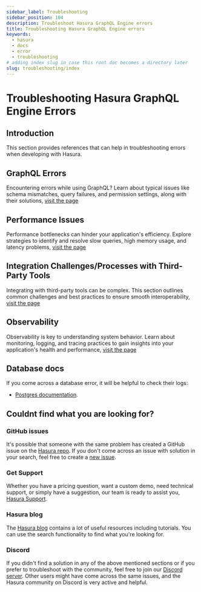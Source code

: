 ```yaml
---
sidebar_label: Troubleshooting
sidebar_position: 104
description: Troubleshoot Hasura GraphQL Engine errors
title: Troubleshooting Hasura GraphQL Engine errors
keywords:
  - hasura
  - docs
  - error
  - troubleshooting
# adding index slug in case this root doc becomes a directory later
slug: troubleshooting/index
---
```



# <Troubleshooting /> Troubleshooting Hasura GraphQL Engine Errors

## Introduction

This section provides references that can help in troubleshooting errors when developing with Hasura.

## GraphQL Errors

Encountering errors while using GraphQL? Learn about typical issues like schema mismatches, query failures, and
permission settings, along with their solutions, [visit the page](/resources/graphQLerrors/)

## Performance Issues

Performance bottlenecks can hinder your application's efficiency. Explore strategies to identify and resolve slow
queries, high memory usage, and latency problems, [visit the page](/observability/troubleshoot)

## Integration Challenges/Processes with Third-Party Tools

Integrating with third-party tools can be complex. This section outlines common challenges and best practices to ensure
smooth interoperability, [visit the page](/observability/troubleshoot)

## Observability

Observability is key to understanding system behavior. Learn about monitoring, logging, and tracing practices to gain
insights into your application's health and performance, [visit the page](/observability/troubleshoot)

## Database docs

If you come across a database error, it will be helpful to check their logs:

- [Postgres documentation](https://www.postgresql.org/docs/current/index.html).

## Couldnt find what you are looking for?

### GitHub issues

It's possible that someone with the same problem has created a GitHub issue on the
[Hasura repo](https://github.com/hasura/graphql-engine/issues). If you don't come across an issue with solution in your
search, feel free to create a [new issue](https://github.com/hasura/graphql-engine/issues/new).

### Get Support

Whether you have a pricing question, want a custom demo, need technical support, or simply have a suggestion, our team
is ready to assist you, [Hasura Support](https://github.com/hasura/graphql-engine/issues/new).

### Hasura blog

The [Hasura blog](https://hasura.io/blog/) contains a lot of useful resources including tutorials. You can use the
search functionality to find what you're looking for.

### Discord

If you didn't find a solution in any of the above mentioned sections or if you prefer to troubleshoot with the
community, feel free to join our [Discord server](https://hasura.io/discord). Other users might have come across the
same issues, and the Hasura community on Discord is very active and helpful.
